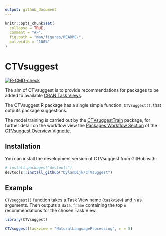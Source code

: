 ```yaml
---
output: github_document
---
```


<!-- README.md is generated from README.Rmd. Please edit that file -->

```r
knitr::opts_chunk$set(
  collapse = TRUE,
  comment = "#>",
  fig.path = "man/figures/README-",
  out.width = "100%"
)
```

# CTVsuggest

<!-- badges: start -->
[![R-CMD-check](https://github.com/DylanDijk/CTVsuggest/actions/workflows/R-CMD-check.yaml/badge.svg)](https://github.com/DylanDijk/CTVsuggest/actions/workflows/R-CMD-check.yaml)
<!-- badges: end -->

The aim of CTVsuggest is to provide recommendations for packages to be added to available [CRAN Task Views](https://github.com/cran-task-views/ctv#available-task-views).  

The CTVsuggest R package has a single simple function: `CTVsuggest()`, that outputs package suggestions.  

The model training is carried out by the [CTVsuggestTrain](https://dylandijk.github.io/CTVsuggestTrain/) package, for further detail on the workflow view the [Packages Workflow Section](https://dylandijk.github.io/CTVsuggest/articles/CTVsuggest-Overview.html#the-package-workflow) of the [CTVsuggest Overview Vignette](https://dylandijk.github.io/CTVsuggest/articles/CTVsuggest-Overview.html).


## Installation

You can install the development version of CTVsuggest from GitHub with:

``` r
# install.packages("devtools")
devtools::install_github("DylanDijk/CTVsuggest")
```

## Example

`CTVsuggest()` function takes a Task View name (`taskview`) and `n` as arguments. Then outputs a `data.frame` containing the top `n` recommendations for the chosen Task View.

```r
library(CTVsuggest)

CTVsuggest(taskview = "NaturalLanguageProcessing", n = 5)
```


